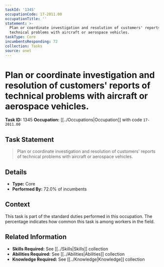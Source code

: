 ```yaml
---
taskId: '1345'
occupationCode: 17-2011.00
occupationTitle: ''
statement: >-
  Plan or coordinate investigation and resolution of customers' reports of
  technical problems with aircraft or aerospace vehicles.
taskType: Core
incumbentsResponding: 72
collection: Tasks
source: onet
---
```

# Plan or coordinate investigation and resolution of customers' reports of technical problems with aircraft or aerospace vehicles.

**Task ID:** 1345
**Occupation:** [[../Occupations|Occupation]] with code `17-2011.00`

## Task Statement

> Plan or coordinate investigation and resolution of customers' reports of technical problems with aircraft or aerospace vehicles.

## Details

- **Type:** Core
- **Performed By:** 72.0% of incumbents

## Context

This task is part of the standard duties performed in this occupation. The percentage indicates how common this task is among workers in the field.

## Related Information

- **Skills Required:** See [[../Skills|Skills]] collection
- **Abilities Required:** See [[../Abilities|Abilities]] collection
- **Knowledge Required:** See [[../Knowledge|Knowledge]] collection
